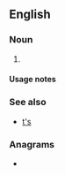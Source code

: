 {{also|ts|Ts|TS|t's|ts.|ṯs}}
==English==

===Noun===
{{head|en|noun plural form}}

# {{plural of|T|lang=en}}

====Usage notes====
{{U:en:plurals of letters}}

===See also===
* [[t's]]

===Anagrams===
* {{anagrams|en|-st|S&T|S.T.|ST|St.|s.t.|st}}